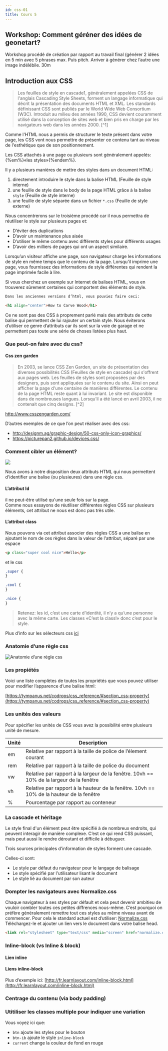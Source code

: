 ```yaml
---
id: css-01
title: Cours 5
---
```



## Workshop: Comment géréner des idées de geonetart?

Workshop procédé de création par rapport au travail final (générer 2 idées en 5 min avec 5 phrases max. Puis pitch. Arriver à générer chez l’autre une image indélébile. 30m

## Introduction aux CSS

> Les feuilles de style en cascade1, généralement appelées CSS de l'anglais Cascading Style Sheets, forment un langage informatique qui décrit la présentation des documents HTML et XML.
> Les standards définissant CSS sont publiés par le World Wide Web Consortium (W3C). Introduit au milieu des années 1990,
> CSS devient couramment utilisé dans la conception de sites web et bien pris en charge par les navigateurs web dans les années 2000. [^1]

Comme l'HTML nous a permis de structurer le texte présent dans votre page,
les CSS vont nous permettre de présenter ce contenu tant au niveau de l'esthétique que de son positionnement.

Les CSS attachés à une page ou plusieurs sont généralement appelés: {%em%}«les styles»{%endem%}.

Il y a plusieurs manières de mettre des styles dans un document HTML:

1. directement introduire le style dans la balise HTML (Feuille de style interne)
2. une feuille de style dans le body de la page HTML grâce à la balise `style` (Feuille de style interne)
3. une feuille de style séparée dans un fichier `*.css` (Feuille de style externe)

Nous concentrerons sur le troisième procédé car il nous permettra de réutiliser le style sur plusieurs pages et:

- D’éviter des duplications
- D’avoir un maintenance plus aisée
- D’utiliser le même contenu avec différents styles pour différents usages
- D’avoir des milliers de pages qui ont un aspect similaire.

Lorsqu’un visiteur affiche une page, son navigateur charge les informations de style en même temps que le contenu de la page.
Lorsqu’il imprime une page, vous fournissez des informations de style différentes qui rendent la page imprimée facile à lire.

Si vous cherchez un exemple sur Internet de balises HTML, vous en trouverez sûrement certaines qui comportent des éléments de style.

```html
Dans les anciennes versions d’html, vous pouviez faire ceci:

<h1 align="center">How to Carve Wood</h1>
```

Ce ne sont pas des CSS à proprement parlé mais des attributs de cette balise qui permettent de lui rajouter un certain style.
Nous éviterons d’utiliser ce genre d’attributs car ils sont sur la voie de garage et ne permettent pas toute une série de choses listées plus haut.

### Que peut-on faire avec du css?

<Codepen hash="JMxmgx" user="borisrorsvort" themeId="light" />

#### Css zen garden

> En 2003, se lance CSS Zen Garden, un site de présentation des diverses possibilités CSS (Feuilles de style en cascade) qui s'offrent aux pages web.
> Les feuilles de styles sont proposées par des designers, puis sont appliquées sur le contenu du site.
> Ainsi on peut afficher la page d'une centaine de manières différentes.
> Le contenu de la page HTML reste quant à lui invariant. Le site est disponible dans de nombreuses langues.
> Lorsqu’il a été lancé en avril 2003, il ne contenait que cinq designs. [^2]

http://www.csszengarden.com/

D’autres exemples de ce que l’on peut réaliser avec des css:

- http://designm.ag/graphic-design/50-css-only-icon-graphics/
- https://picturepan2.github.io/devices.css/

### Comment cibler un élément?

![](https://s3-eu-central-1.amazonaws.com/boris-screenshots/Introduction__GitBook_2020-02-05_11-36-15.png)

Nous avons à notre disposition deux attributs HTML qui nous permettent d'identifier une balise (ou plusieures) dans une règle css.

#### L’attribut Id

il ne peut-être utilisé qu'une seule fois sur la page.  
Comme nous essayons de réutiliser différentes règles CSS sur plusieurs éléments, cet attribut ne nous est donc pas très utile.

#### L’attribut class

Nous pouvons via cet attribut associer des règles CSS a une balise en ajoutant le nom de ces règles dans la valeur de l'attribut, séparé par une espace

```html
<p class="super cool nice">Hello</p>
```

et le css

```css
.super {
}

.cool {
}

.nice {
}
```

> Retenez: les id, c’est une carte d’identité, il n’y a qu’une personne avec la même carte. Les classes «C’est la class!» donc c’est pour le style.

Plus d’info sur les sélecteurs css [ici](https://developer.mozilla.org/fr/docs/Web/CSS/S%C3%A9lecteurs_CSS)

### Anatomie d’une règle css

![Anatomie d’une règle css](https://s3-eu-central-1.amazonaws.com/boris-screenshots/Introduction__GitBook_2020-02-05_11-37-46.png)

### Les propiétés

Voici une liste complètes de toutes les propriétés que vous pouvez utiliser pour modifier l’apparence d’une balise html:

[https://tympanus.net/codrops/css_reference/#section_css-property](https://tympanus.net/codrops/css_reference/#section_css-property)

### Les unités des valeurs

Pour spécifier les unités de CSS vous avez la possibilité entre plusieurs unité de mesure.

| Unité | Description                                                                              |
| ----- | ---------------------------------------------------------------------------------------- |
| em    | Relative par rapport à la taille de police de l’élement courant                          |
| rem   | Relative par rapport à la taille de police du document                                   |
| vw    | Relative par rapport à la largeur de la fenêtre. 10vh == 10% de la largeur de la fenêtre |
| vh    | Relative par rapport à la hauteur de la fenêtre. 10vh == 10% de la hauteur de la fenêtre |
| %     | Pourcentage par rapport au conteneur                                                     |

### La cascade et héritage

<Codepen hash="VygVXa" user="borisrorsvort" themeId="light" />

Le style final d'un élément peut être spécifié à de nombreux endroits, qui peuvent interagir de manière complexe.
C’est ce qui rend CSS puissant, mais peut aussi le rendre déroutant et difficile à débuguer.

Trois sources principales d'information de styles forment une cascade.

Celles-ci sont:

- Le style par défaut du navigateur pour le langage de balisage
- Le style spécifié par l'utilisateur lisant le document
- Le style lié au document par son auteur

### Dompter les navigateurs avec Normalize.css

Chaque navigateur à ses styles par défault et cela peut devenir ambitieu de vouloir combler toutes ces petites diffrences nous-même.
C’est pourquoi on préfère généralement remettre tout ces styles au même niveau avant de commencer.
Pour cela le standard actuel est d’utiliser: [Normalize.css](https://necolas.github.io/normalize.css/)
Téléchargez-le et ajouter un lien vers le document dans votre balise head.

```html
<link rel="stylesheet" type="text/css" media="screen" href="normalize.css" />
```

### Inline-block (vs Inline & block)

#### Lien inline

<Codepen hash="PoqQjgQ" user="borisrorsvort" themeId="light" />

#### Liens inline-block

<Codepen hash="ZEGrygg" user="borisrorsvort" themeId="light" />

Plus d’exemple ici: [http://fr.learnlayout.com/inline-block.html](http://fr.learnlayout.com/inline-block.html)

### Centrage du contenu (via body padding)

<Codepen hash="vYOdJEe" user="borisrorsvort" themeId="light" />

### Utitiliser les classes multiple pour indiquer une variation

Vous voyez ici que:

- `btn` ajoute les styles pour le bouton
- `btn-ib` ajoute le style `inline-block`
- `current` change la couleur de fond en rouge

<Codepen hash="ZEGrygg" user="borisrorsvort" themeId="light" />
